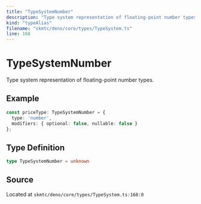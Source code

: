 ```yaml
---
title: "TypeSystemNumber"
description: "Type system representation of floating-point number types."
kind: "typeAlias"
filename: "skmtc/deno/core/types/TypeSystem.ts"
line: 168
---
```


# TypeSystemNumber

Type system representation of floating-point number types.


## Example

```typescript
const priceType: TypeSystemNumber = {
  type: 'number',
  modifiers: { optional: false, nullable: false }
};
```

## Type Definition

```typescript
type TypeSystemNumber = unknown
```

## Source

Located at `skmtc/deno/core/types/TypeSystem.ts:168:0`
